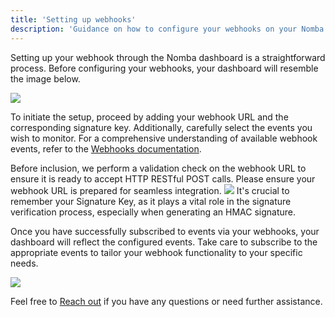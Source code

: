 ```yaml
---
title: 'Setting up webhooks'
description: 'Guidance on how to configure your webhooks on your Nomba dashboard.'
---
```


Setting up your webhook through the Nomba dashboard is a straightforward process. Before configuring your webhooks, your dashboard will resemble the image below.

<Frame caption="Setting up your webhooks">
    <img src="/images/setup-webhooks-1.png" style={{ borderRadius: '0.5rem' }} loading="lazy" />
</Frame>

To initiate the setup, proceed by adding your webhook URL and the corresponding signature key. Additionally, carefully select the events you wish to monitor. For a comprehensive understanding of available webhook events, refer to the [Webhooks documentation](/products/webhooks/introduction).

<Tip>
Before inclusion, we perform a validation check on the webhook URL to ensure it is ready to accept HTTP RESTful POST calls. Please ensure your webhook URL is prepared for seamless integration.
</Tip>

<Frame caption="Select an event type">
    <img src="/images/setup-webhooks-2.png" style={{ borderRadius: '0.5rem' }} loading="lazy" />
</Frame>

<Tip>
It's crucial to remember your Signature Key, as it plays a vital role in the signature verification process, especially when generating an HMAC signature.
</Tip>

Once you have successfully subscribed to events via your webhooks, your dashboard will reflect the configured events. Take care to subscribe to the appropriate events to tailor your webhook functionality to your specific needs.

<Frame caption="Setting up your webhooks">
    <img src="/images/setup-webhooks-3.png" style={{ borderRadius: '0.5rem' }} loading="lazy" />
</Frame>

Feel free to [Reach out](/support/reach-out) if you have any questions or need further assistance.